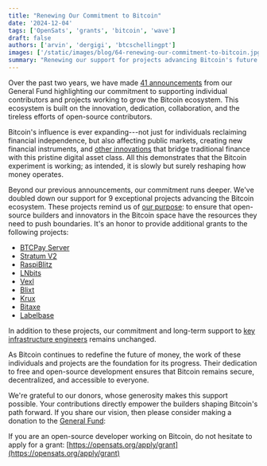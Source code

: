 ```yaml
---
title: "Renewing Our Commitment to Bitcoin"
date: '2024-12-04'
tags: ['OpenSats', 'grants', 'bitcoin', 'wave']
draft: false
authors: ['arvin', 'dergigi', 'btcschellingpt']
images: ['/static/images/blog/64-renewing-our-commitment-to-bitcoin.jpg']
summary: "Renewing our support for projects advancing Bitcoin's future."
---
```


Over the past two years, we have made [41 announcements](/tags/bitcoin) from our
General Fund highlighting our commitment to supporting individual contributors
and projects working to grow the Bitcoin ecosystem. This ecosystem is built on
the innovation, dedication, collaboration, and the tireless efforts of
open-source contributors.

Bitcoin's influence is ever expanding---not just for individuals reclaiming
financial independence, but also affecting public markets, creating new
financial instruments, and [other
innovations](https://www.accesswire.com/946068/newmarket-launches-battery-finance-a-pioneering-asset-management-and-specialty-finance-platform-built-on-bitcoin-completes-inaugural-credit-investment)
that bridge traditional finance with this pristine digital asset class. All this
demonstrates that the Bitcoin experiment is working; as intended, it is slowly
but surely reshaping how money operates.

Beyond our previous announcements, our commitment runs deeper. We've doubled
down our support for 9 exceptional projects advancing the Bitcoin ecosystem.
These projects remind us of [our purpose](/mission): to ensure that open-source
builders and innovators in the Bitcoin space have the resources they need to
push boundaries. It's an honor to provide additional grants to the following
projects:

- [BTCPay Server](/blog/bitcoin-grants-july-2023#btcpay-server)
- [Stratum
  V2](/blog/bitcoin-and-nostr-grants-august-2023#stratum-v2-testing--benchmarking-tool)
- [RaspiBlitz](/blog/bitcoin-grants-july-2023#raspiblitz)
- [LNbits](/blog/bitcoin-and-nostr-grants-august-2023#lnbits)
- [Vexl](/blog/bitcoin-grants-december-2023#vexl)
- [Blixt](/blog/bitcoin-grants-july-2023#blixt-wallet)
- [Krux](/blog/bitcoin-grants-december-2023#krux)
- [Bitaxe](/blog/bitcoin-grants-feb-2024#the-bitaxe)
- [Labelbase](/blog/bitcoin-grants-july-2023#labelbase)

In addition to these projects, our commitment and long-term support to [key
infrastructure engineers](/tags/core) remains unchanged.

As Bitcoin continues to redefine the future of money, the work of these
individuals and projects are the foundation for its progress. Their dedication
to free and open-source development ensures that Bitcoin remains secure,
decentralized, and accessible to everyone.

We're grateful to our donors, whose generosity makes this support possible. Your
contributions directly empower the builders shaping Bitcoin's path forward. If
you share our vision, then please consider making a donation to the [General
Fund](/funds/general):

<center>
    <DonateToGeneralFundButton/>
</center>

If you are an open-source developer working on Bitcoin, do not hesitate to apply
for a grant: [https://opensats.org/apply/grant](https://opensats.org/apply/grant)
